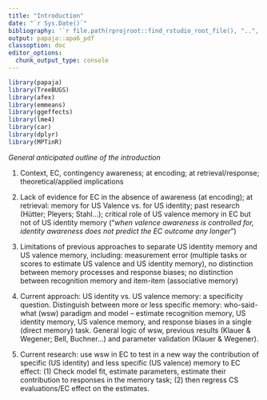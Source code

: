 ```yaml
---
title: "Introduction"
date: "`r Sys.Date()`"
bibliography: '`r file.path(rprojroot::find_rstudio_root_file(), "..", "methexp.bib")`'
output: papaja::apa6_pdf
classoption: doc
editor_options:
  chunk_output_type: console
---
```


```r
library(papaja)
library(TreeBUGS)
library(afex)
library(emmeans)
library(ggeffects)
library(lme4)
library(car)
library(dplyr)
library(MPTinR)
```

<!-- KB: -->

<!-- - introduce EC, explain importance of memory: recognizing CS, recollecting US valence and/or US identity -->
<!-- - introduce current methodological approaches and describe problems (measurement error, biases, ...) need for formal model -->
<!-- - introduce who-said-what model as candidate for estimating recognition, US valence recollection, US identity recollection (without measurement error) and separating memory from response biases -->
<!-- - describe advantages for experimental and correlative research -->
<!-- - introduce present research: develop procedure, fit model, validate parameters via correlations -->

*General anticipated outline of the introduction*

1. Context, EC, contingency awareness; at encoding; at retrieval/response; theoretical/applied implications

2. Lack of evidence for EC in the absence of awareness (at encoding); at retrieval: memory for US Valence vs. for US identity; past research (Hütter; Pleyers; Stahl...); critical role of US valence memory in EC but not of US identity memory ("*when valence awareness is controlled for, identity awareness does not predict the EC outcome any longer*")

3. Limitations of previous approaches to separate US identity memory and US valence memory, including: measurement error (multiple tasks or scores to estimate US valence and US identity memory), no distinction between memory processes and response biases; no distinction between recognition memory and item-item (associative memory)

4. Current approach: US identity vs. US valence memory: a specificity question. Distinguish between more or less specific memory: who-said-what (wsw) paradigm and model -- estimate recognition memory, US identity memory, US valence memory, and response biases in a single (direct memory) task. General logic of wsw, previous results (Klauer & Wegener; Bell, Buchner...) and parameter validation (Klauer & Wegener). 

5. Current research: use wsw in EC to test in a new way the contribution of specific (US identity) and less specific (US valence) memory to EC effect: (1) Check model fit, estimate parameters, estimate their contribution to responses in the memory task; (2) then regress CS evaluations/EC effect on the estimates.